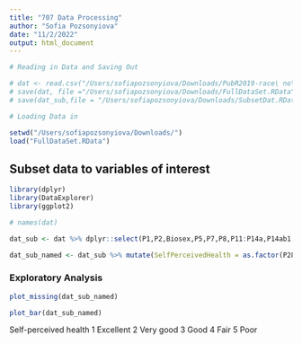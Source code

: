 ```yaml
---
title: "707 Data Processing"
author: "Sofia Pozsonyiova"
date: "11/2/2022"
output: html_document
---
```



```r
# Reading in Data and Saving Out

# dat <- read.csv("/Users/sofiapozsonyiova/Downloads/PubR2019-race\ no\ county\ csv/PubR2019-race\ no\ county.csv")
# save(dat, file ="/Users/sofiapozsonyiova/Downloads/FullDataSet.RData")
# save(dat_sub,file = "/Users/sofiapozsonyiova/Downloads/SubsetDat.RData")
```

```r
# Loading Data in 

setwd("/Users/sofiapozsonyiova/Downloads/")
load("FullDataSet.RData")
```


## Subset data to variables of interest 
```r
library(dplyr)
library(DataExplorer)
library(ggplot2)
```

```r
# names(dat)
```

```r
dat_sub <- dat %>% dplyr::select(P1,P2,Biosex,P5,P7,P8,P11:P14a,P14ab1:P14ab14,P15:P17c,P18b:P18d,P20a:P22a,P22e,P23c,P23e,P25:P26h,P27b,P27c,P27e:P29f,P30:P39a,P40a:P40d,P41b:P41e,P41g:P42d,P45,P47a:P47e,P49d,P49a,P49c:P50d,P52a:P52c,P54a:P56c,P58a:P58c,P59:P67,P69a:P70a,P70c:P71aL1,P74L1a:P71d,P74,P76,P80c:P80g,P80i:P81,P86:P87e,P94,P95,P97a:P99g,Overweight,FiveFV,Binge,Region)
```


```r
dat_sub_named <- dat_sub %>% mutate(SelfPerceivedHealth = as.factor(P28))
```

### Exploratory Analysis  
```r
plot_missing(dat_sub_named)
```

```r
plot_bar(dat_sub_named)
```
Self-perceived health
1	Excellent
2	Very good
3	Good
4	Fair
5	Poor

